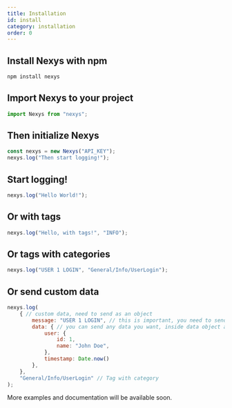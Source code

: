 ```yaml
---
title: Installation
id: install
category: installation
order: 0
---
```


## Install Nexys with npm
```bash
npm install nexys
```

## Import Nexys to your project
```javascript
import Nexys from "nexys";
```

## Then initialize Nexys
```javascript
const nexys = new Nexys("API_KEY");
nexys.log("Then start logging!");
```

## Start logging!
```javascript
nexys.log("Hello World!");
```

## Or with tags
```javascript
nexys.log("Hello, with tags!", "INFO");
```

## Or tags with categories
```javascript
nexys.log("USER 1 LOGIN", "General/Info/UserLogin");
```

## Or send custom data
```javascript
nexys.log(
    { // custom data, need to send as an object
        message: "USER 1 LOGIN", // this is important, you need to send message with a log message
        data: { // you can send any data you want, inside data object after message
            user: {
                id: 1,
                name: "John Doe",
            },
            timestamp: Date.now()
        },
    }, 
    "General/Info/UserLogin" // Tag with category
);
```

More examples and documentation will be available soon.

